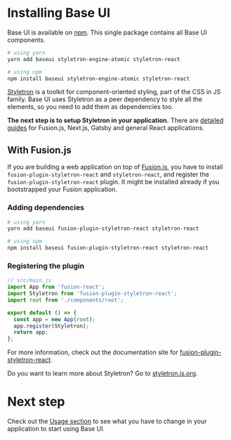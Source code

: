 <!--
Copyright (c) 2018 Uber Technologies, Inc.

This source code is licensed under the MIT license found in the
LICENSE file in the root directory of this source tree.
-->



# Installing Base UI

Base UI is available on [npm](https://npmjs.com/package/baseui). This single package contains all Base UI components.

```bash
# using yarn
yarn add baseui styletron-engine-atomic styletron-react

# using npm
npm install baseui styletron-engine-atomic styletron-react
```

[Styletron](https://styletron.js.org/) is a toolkit for component-oriented styling, part of the CSS in JS family. Base UI uses Styletron as a peer dependency to style all the elements, so you need to add them as dependencies too.

**The next step is to setup Styletron in your application.** There are [detailed guides](https://styletron.js.org/getting-started/) for Fusion.js, Next.js, Gatsby and general React applications.

## With Fusion.js

If you are building a web application on top of [Fusion.js](https://fusionjs.com/), you have to install `fusion-plugin-styletron-react` and `styletron-react`, and register the `fusion-plugin-styletron-react` plugin. It might be installed already if you bootstrapped your Fusion application.

### Adding dependencies

```bash
# using yarn
yarn add baseui fusion-plugin-styletron-react styletron-react

# using npm
npm install baseui fusion-plugin-styletron-react styletron-react
```

### Registering the plugin

```javascript
// src/main.js
import App from 'fusion-react';
import Styletron from 'fusion-plugin-styletron-react';
import root from './components/root';

export default () => {
  const app = new App(root);
  app.register(Styletron);
  return app;
};
```

For more information, check out the documentation site for [fusion-plugin-styletron-react](https://fusionjs.com/api/fusion-plugin-styletron-react).

Do you want to learn more about Styletron? Go to [styletron.js.org](https://styletron.js.org/).

# Next step

Check out the [Usage section](/getting-started/usage) to see what you have to change in your application to start using Base UI.
